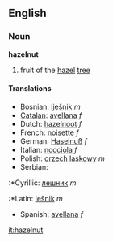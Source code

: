 ==English==
===Noun===
'''hazelnut'''
# fruit of the [[hazel]] [[tree]]
====Translations====
*Bosnian: [[lješnik]] ''m''
*[[Catalan]]: [[avellana]] ''f''
*Dutch: [[hazelnoot]] ''f''
*French: [[noisette]] ''f''
*German: [[Haselnuß]] ''f''
*Italian: [[nocciola]] ''f''
*Polish: [[orzech laskowy]] ''m''
*Serbian:
:*Cyrillic: [[лешник]] ''m''
:*Latin: [[lešnik]] ''m''
*Spanish: [[avellana]] ''f''

[[it:hazelnut]]